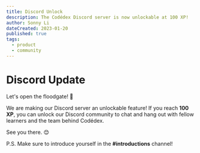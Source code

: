 ```yaml
---
title: Discord Unlock
description: The Codédex Discord server is now unlockable at 100 XP!
author: Sonny Li
dateCreated: 2023-01-20
published: true
tags:
  - product
  - community
---
```


# Discord Update

Let's open the floodgate! 🌊

We are making our Discord server an unlockable feature! If you reach **100 XP**, you can unlock our Discord community to chat and hang out with fellow learners and the team behind Codédex.

See you there. 😊

P.S. Make sure to introduce yourself in the **#introductions** channel!
